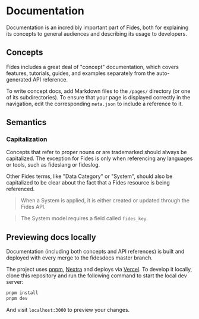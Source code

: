 # Documentation

Documentation is an incredibly important part of Fides, both for explaining its concepts to general audiences and describing its usage to developers.

## Concepts

Fides includes a great deal of "concept" documentation, which covers features, tutorials, guides, and examples separately from the auto-generated API reference. 

To write concept docs, add Markdown files to the `/pages/` directory (or one of its subdirectories). To ensure that your page is displayed correctly in the navigation, edit the corresponding `meta.json` to include a reference to it.

## Semantics

### Capitalization

Concepts that refer to proper nouns or are trademarked should always be capitalized. The exception for Fides is only when referencing any languages or tools, such as fideslang or fideslog.

Other Fides terms, like "Data Category" or "System", should also be capitalized to be clear about the fact that a Fides resource is being referenced.

> When a System is applied, it is either created or updated through the Fides API.

> The System model requires a field called `fides_key`.

## Previewing docs locally

Documentation (including both concepts and API references) is built and deployed with every merge to the fidesdocs master branch.

The project uses [pnpm](https://pnpm.io), [Nextra](https://nextra.vercel.app) and deploys via [Vercel](https://vercel.com). To develop it locally, clone this repository and run the following command to start the local dev server:

```bash
pnpm install
pnpm dev
```

And visit `localhost:3000` to preview your changes.
